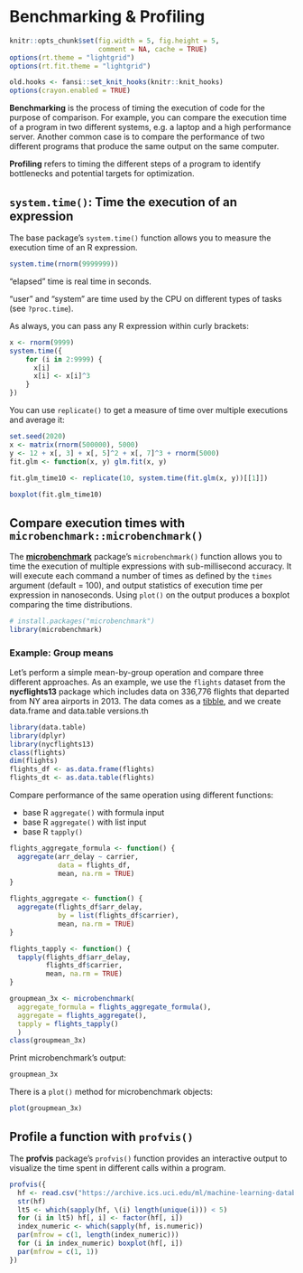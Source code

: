 # Benchmarking & Profiling {#profiling}

```r
knitr::opts_chunk$set(fig.width = 5, fig.height = 5,
                      comment = NA, cache = TRUE) 
options(rt.theme = "lightgrid")
options(rt.fit.theme = "lightgrid")
```

```r
old.hooks <- fansi::set_knit_hooks(knitr::knit_hooks)
options(crayon.enabled = TRUE)
```

**Benchmarking** is the process of timing the execution of code for the purpose of comparison. For example, you can compare the execution time of a program in two different systems, e.g. a laptop and a high performance server. Another common case is to compare the performance of two different programs that produce the same output on the same computer. 

**Profiling** refers to timing the different steps of a program to identify bottlenecks and potential targets for optimization.

## `system.time()`: Time the execution of an expression 

The base package's `system.time()` function allows you to measure the execution time of an R expression.

```r
system.time(rnorm(9999999))
```

"elapsed" time is real time in seconds.

"user" and "system" are time used by the CPU on different types of tasks (see `?proc.time`).

As always, you can pass any R expression within curly brackets:

```r
x <- rnorm(9999)
system.time({
    for (i in 2:9999) {
      x[i]
      x[i] <- x[i]^3
    }
})
```

You can use `replicate()` to get a measure of time over multiple executions and average it:

```r
set.seed(2020)
x <- matrix(rnorm(500000), 5000)
y <- 12 + x[, 3] + x[, 5]^2 + x[, 7]^3 + rnorm(5000)
fit.glm <- function(x, y) glm.fit(x, y)
    
fit.glm_time10 <- replicate(10, system.time(fit.glm(x, y))[[1]])
```

```r
boxplot(fit.glm_time10)
```

## Compare execution times with `microbenchmark::microbenchmark()`

The [**microbenchmark**](https://github.com/joshuaulrich/microbenchmark/) package's `microbenchmark()` function allows you to time the execution of multiple expressions with sub-millisecond accuracy. It will execute each command a number of times as defined by the `times` argument (default = 100), and output statistics of execution time per expression in nanoseconds. Using `plot()` on the output produces a boxplot comparing the time distributions.

```r
# install.packages("microbenchmark")
library(microbenchmark)
```

### Example: Group means

Let's perform a simple mean-by-group operation and compare three different approaches. As an example, we use the `flights` dataset from the **nycflights13** package which includes data on 336,776 flights that departed from NY area airports in 2013. The data comes as a [tibble](https://tibble.tidyverse.org/), and we create data.frame and data.table versions.th

```r
library(data.table)
library(dplyr)
library(nycflights13)
class(flights)
dim(flights)
flights_df <- as.data.frame(flights)
flights_dt <- as.data.table(flights)
```

Compare performance of the same operation using different functions:

* base R `aggregate()` with formula input
* base R `aggregate()` with list input
* base R `tapply()`

```r
flights_aggregate_formula <- function() {
  aggregate(arr_delay ~ carrier, 
            data = flights_df,
            mean, na.rm = TRUE)
}
  
flights_aggregate <- function() {
  aggregate(flights_df$arr_delay, 
            by = list(flights_df$carrier), 
            mean, na.rm = TRUE)
}

flights_tapply <- function() {
  tapply(flights_df$arr_delay, 
         flights_df$carrier, 
         mean, na.rm = TRUE)
}

groupmean_3x <- microbenchmark(
  aggregate_formula = flights_aggregate_formula(),
  aggregate = flights_aggregate(),
  tapply = flights_tapply()
  )
class(groupmean_3x)
```

Print microbenchmark's output:

```r
groupmean_3x
```

There is a `plot()` method for microbenchmark objects:

```r
plot(groupmean_3x)
```

## Profile a function with `profvis()`

The **profvis** package's `profvis()` function provides an interactive output to visualize the time spent in different calls within a program.

```r
profvis({
  hf <- read.csv("https://archive.ics.uci.edu/ml/machine-learning-databases/00519/heart_failure_clinical_records_dataset.csv")
  str(hf)
  lt5 <- which(sapply(hf, \(i) length(unique(i))) < 5)
  for (i in lt5) hf[, i] <- factor(hf[, i])
  index_numeric <- which(sapply(hf, is.numeric))
  par(mfrow = c(1, length(index_numeric)))
  for (i in index_numeric) boxplot(hf[, i])
  par(mfrow = c(1, 1))
})
```
